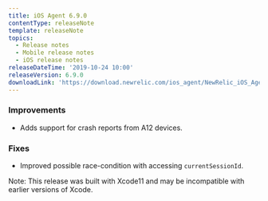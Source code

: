 ```yaml
---
title: iOS Agent 6.9.0
contentType: releaseNote
template: releaseNote
topics:
  - Release notes
  - Mobile release notes
  - iOS release notes
releaseDateTime: '2019-10-24 10:00'
releaseVersion: 6.9.0
downloadLink: 'https://download.newrelic.com/ios_agent/NewRelic_iOS_Agent_6.9.0.zip'
---
```


### Improvements

* Adds support for crash reports from A12 devices.

### Fixes

* Improved possible race-condition with accessing `currentSessionId`.

Note: This release was built with Xcode11 and may be incompatible with earlier versions of Xcode.
